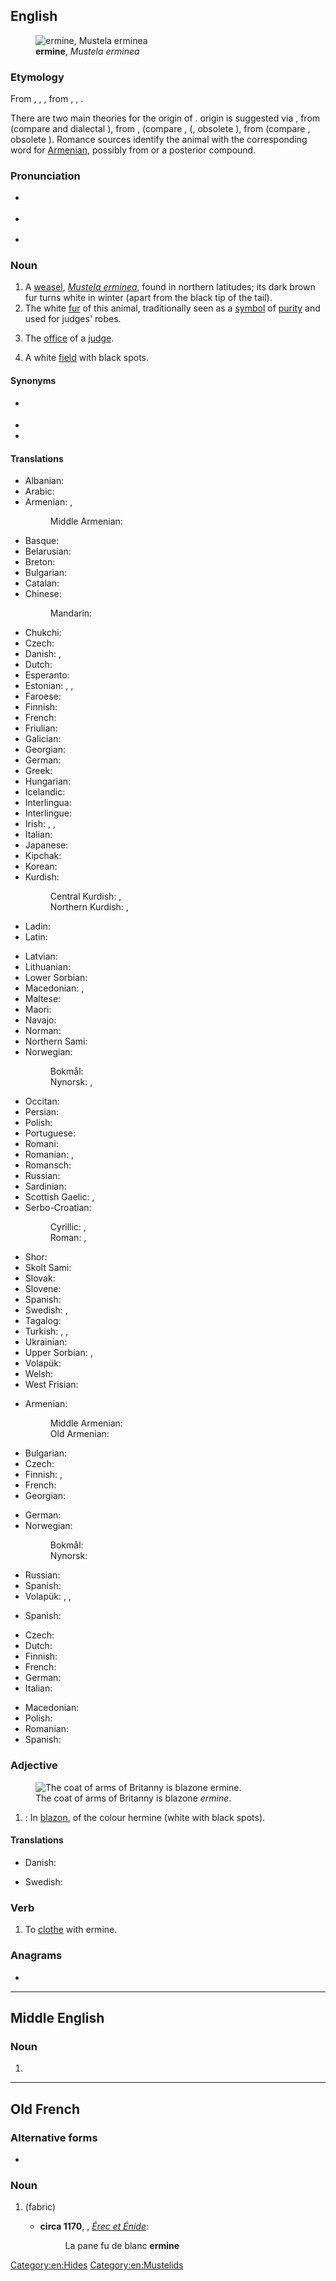 ==English==
[[File:Veasel.jpg|thumb|right|'''ermine''', ''Mustela erminea'']]

===Etymology===
From {{inh|en|enm|ermine}}, {{m|enm|ermin}}, {{m|enm|ermyn}}, from {{der|en|fro|ermin}}, {{m|fro|ermine}}, {{m|fro|hermine}}.

There are two main theories for the origin of {{cog|fro|ermine}}. {{der|en|gem}} origin is suggested via {{cog|odt|*harmino|t=stoat skin}}, from {{m|odt|*harmo|t=stoat, weasel}} (compare {{cog|nl|hermelijn}} and dialectal {{m|nl|herm}}), from {{der|en|gem-pro|*harmǭ}}, {{m|gem-pro|*harmô}} (compare {{cog|ang|hearma}}, {{cog|goh|harmo}} ({{m|goh|harmin|pos=a}}, obsolete {{cog|de|Harm}}), from {{der|en|ine-pro|*ḱormō}} (compare {{cog|rm|carmun}}, obsolete {{cog|lt|šarmuõ}}). Romance sources identify the animal with the corresponding word for [[Armenian]], possibly from {{der|en|ML.|[[mūs]] [[Armenius]]|t=Armenian mouse}} or a posterior compound.

===Pronunciation===
* {{a|RP}} {{IPA|en|/ˈɜːmɪn/}}
* {{a|GA}} {{IPA|en|/ˈɝmɪn/}}
* {{rhymes|en|ɜː(ɹ)mɪn}}

===Noun===
{{wikipedia}}
{{en-noun|~|s|ermine}}

# A [[weasel]], ''[[Mustela erminea]]'', found in northern latitudes; its dark brown fur turns white in winter (apart from the black tip of the tail).
# The white [[fur]] of this animal, traditionally seen as a [[symbol]] of [[purity]] and used for judges' robes.
# {{lb|en|by extension|figuratively}} The [[office]] of a [[judge]].
# {{lb|en|tincture}} A white [[field]] with black spots.

====Synonyms====
* {{l|en|stoat}} {{qualifier|British}}
* {{l|en|short-tailed weasel}}
* {{l|en|wild otter}}

====Translations====
{{trans-top|Mustela erminea}}
* Albanian: {{t|sq|ermelina|?}}
* Arabic: {{t|ar|قَاقِم|m}}
* Armenian: {{t+|hy|կնգում}}, {{t|hy|սպիտակ աքիս}}
*: Middle Armenian: {{t|axm|ախազ}}
* Basque: {{t|eu|erbinude zuri}}
* Belarusian: {{t|be|гарнаста́й|m}}
* Breton: {{t+|br|erminig|?}}
* Bulgarian: {{t|bg|хермелин|m}}
* Catalan: {{t|ca|ermini|m}}
* Chinese:
*: Mandarin: {{t+|cmn|白鼬|tr=báiyòu}}
* Chukchi: {{t|ckt|эмчьачокаԓгын|tr=ėmčʹačokaḷgyn}}
* Czech: {{t|cs|hranostaj|m}}
* Danish: {{t+|da|hermelin|c}}, {{t+|da|lækat|c}}
* Dutch: {{t+|nl|hermelijn|m}}
* Esperanto: {{t|eo|ermeno}}
* Estonian: {{t|et|kärp}}, {{t|et|lahits}}, {{t|et|hermeliin}}
* Faroese: {{t|fo|roysikøttur|m}}
* Finnish: {{t+|fi|kärppä}}
* French: {{t+|fr|hermine|f}}
* Friulian: {{t|fur|armelin|?}}
* Galician: {{t|gl|armiño|m}}
* Georgian: {{t|ka|ყარყუმი}}
* German: {{t+|de|Hermelin|n}}
* Greek: {{t+|el|ερμίνα|f}}
* Hungarian: {{t+|hu|hermelin}}
* Icelandic: {{t+|is|hreysiköttur|m}}
* Interlingua: {{t|ia|armenio}}
* Interlingue: {{t|ie|hermeline}}
* Irish: {{t|ga|easóg|f}}, {{t|ga|cailín bán|m}}, {{t|ga|bláthnaid|f}} {{qualifier|female}}
* Italian: {{t+|it|ermellino|m}}
* Japanese: {{t+|ja|おこじょ|tr=okojo}}
* Kipchak: {{t|qwm|ախ աս}}
* Korean: {{t|ko|북방족제비}}
* Kurdish:
*: Central Kurdish: {{t|ckb|قاقِم}}, {{t|ckb|قاقوم}}
*: Northern Kurdish: {{t+|kmr|fisos}}, {{t+|kmr|ququme}}
* Ladin: {{t|lld|armelin|?}}
* Latin: {{t|la|Mustela erminea|f}}
{{trans-mid}}
* Latvian: {{t|lv|sermulis|m}}
* Lithuanian: {{t|lt|šermuonėlis|?}}
* Lower Sorbian: {{t|dsb|hermelin|?}}
* Macedonian: {{t|mk|хермели́н|m}}, {{t|mk|ермели́н|m}}
* Maltese: {{t|mt|ermellin|?}}
* Maori: {{t|mi|toriura}}
* Navajo: {{t|nv|dlǫ́ʼiiłgaii}}
* Norman: {{t|nrf|b'lette|f}} {{qualifier|Jersey}}
* Northern Sami: {{t|se|buoidda}}
* Norwegian:
*: Bokmål: {{t+|nb|røyskatt|m}}
*: Nynorsk: {{t|nn|røyskatt|m}}, {{t|nn|røysekatt|m}}
* Occitan: {{t+|oc|ermina|f}}
* Persian: {{t+|fa|قاقم|tr=qâqom}}
* Polish: {{t+|pl|gronostaj|m}}
* Portuguese: {{t+|pt|arminho|m}}
* Romani: {{t|rom|ermina|f}}
* Romanian: {{t+|ro|hermelină|f}}, {{t+|ro|hermină|f}}
* Romansch: {{t|rm|ermelin|?}}
* Russian: {{t+|ru|горноста́й|m}}
* Sardinian: {{t|sc|ermellinu|?}}
* Scottish Gaelic: {{t|gd|neas|f}}, {{t|gd|neas mhòr|f}}
* Serbo-Croatian:
*: Cyrillic: {{t|sh|хермѐлӣн|m}}, {{t|sh|зѐрда̄в|m}}
*: Roman: {{t+|sh|hermèlīn|m}}, {{t+|sh|zèrdāv|m}}
* Shor: {{t|cjs|ас|tr=as}}
* Skolt Sami: {{t|sms|puõiddi}}
* Slovak: {{t+|sk|hranostaj|m}}
* Slovene: {{t+|sl|hermelin|m}}
* Spanish: {{t+|es|armiño|m}}
* Swedish: {{t+|sv|hermelin|c}}, {{t+|sv|lekatt|c}}
* Tagalog: {{t|tl|arminyo}}
* Turkish: {{t+|tr|as}}, {{t+|tr|kakım}}, {{t+|tr|ermin}}
* Ukrainian: {{t+|uk|горноста́й|m}}
* Upper Sorbian: {{t|hsb|hermelin}}, {{t|hsb|hronostaj}}
* Volapük: {{t+|vo|härmin}}
* Welsh: {{t|cy|carlwm|m}}
* West Frisian: {{t|fy|harmeling}}
{{trans-bottom}}

{{trans-top|the white fur of this animal}}
* Armenian:
*: Middle Armenian: {{t|axm|ախազ}}
*: Old Armenian: {{t|xcl|կնգմենի}}
* Bulgarian: {{t|bg|хермелин|m}}
* Czech: {{t|cs|hranostaj|m}}
* Finnish: {{t|fi|kärpännahka}}, {{t|fi|hermeliini}}
* French: {{t+|fr|hermine|f}}
* Georgian: {{t|ka|ყარყუმი}}
{{trans-mid}}
* German: {{t+|de|Hermelin|m}}
* Norwegian:
*: Bokmål: {{t|nb|hermelin|m}}
*: Nynorsk: {{t|nn|hermelin|m}}
* Russian: {{t+|ru|горноста́й|m}}
* Spanish: {{t+|es|armiño|m}}
* Volapük: {{qualifier|untanned}} {{t|vo|härminaskin}}, {{t|vo|härminapläd}}, {{t|vo|visafot}}
{{trans-bottom}}

{{trans-top|a symbol of purity}}
* Spanish: {{t+|es|armiño|m}}
{{trans-mid}}
{{trans-bottom}}

{{trans-top|the office of a judge}}
{{trans-mid}}
{{trans-bottom}}

{{trans-top|(heraldry) a white field with black spots}}
* Czech: {{t|cs|hermelín|m}}
* Dutch: {{t+|nl|hermelijn|m}}
* Finnish: {{t|fi|kärpännahka}}
* French: {{t+|fr|hermine|f}}
* German: {{t+|de|Hermelin|n}}
* Italian: {{t+|it|armellino|m}}
{{trans-mid}}
* Macedonian: {{t|mk|хермели́н|m}}
* Polish: {{t+|pl|gronostaj|m}}
* Romanian: {{t+|ro|herminat|m|n}}
* Spanish: {{t+|es|armiño|m}}
{{trans-bottom}}

===Adjective===
{{en-adj|-}}
[[File:Armoiries Bretagne - Arms of Brittany.svg|thumb|The coat of arms of Britanny is blazone ''ermine''.]]

# {{lb|en|tincture}}: In [[blazon]], of the colour hermine (white with black spots).

====Translations====
{{trans-top|of white colour with black spots on a coat of arms}}
* Danish: {{t|da|hermelin}}
{{trans-mid}}
* Swedish: {{t|sv|hermelin}}
{{trans-bottom}}

===Verb===
{{en-verb|ermin}}

# To [[clothe]] with ermine.

===Anagrams===
* {{anagrams|en|a=eeimnr|ReMine|Remine|emerin|enmire|remine}}

[[Category:en:Hides]]
[[Category:en:Mustelids]]

----

==Middle English==

===Noun===
{{head|enm|noun}}

# {{alt form|enm|ermyn}}

----

==Old French==

===Alternative forms===
* {{alter|fro|ermin}}

===Noun===
{{fro-noun|f}}

# {{l|en|ermine}} (fabric)
#* '''circa 1170''', {{w|Chrétien de Troyes}}, ''[[s:fr:Érec et Énide|Érec et Énide]]'':
#*: La pane fu de blanc '''ermine'''